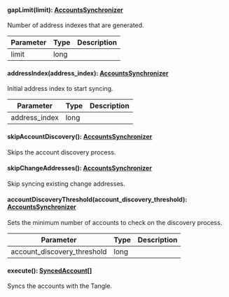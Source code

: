 
#### gapLimit(limit): [AccountsSynchronizer](#accountssynchronizer)

Number of address indexes that are generated.

| Parameter       | Type |  Description |
| --------------- | -------- | -------- |
| limit | long |   |

#### addressIndex(address_index): [AccountsSynchronizer](#accountssynchronizer)

Initial address index to start syncing.

| Parameter       | Type |  Description |
| --------------- | -------- | -------- |
| address_index | long |   |

#### skipAccountDiscovery(): [AccountsSynchronizer](#accountssynchronizer)

Skips the account discovery process.


#### skipChangeAddresses(): [AccountsSynchronizer](#accountssynchronizer)

Skip syncing existing change addresses.


#### accountDiscoveryThreshold(account_discovery_threshold): [AccountsSynchronizer](#accountssynchronizer)

Sets the minimum number of accounts to check on the discovery process.

| Parameter       | Type |  Description |
| --------------- | -------- | -------- |
| account_discovery_threshold | long |   |

#### execute(): [SyncedAccount[]](#syncedaccount)

Syncs the accounts with the Tangle.

